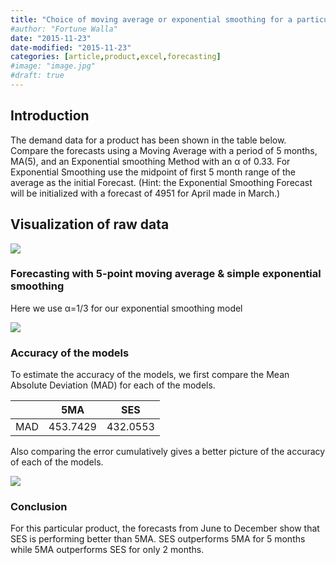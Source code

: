 ---
title: "Choice of moving average or exponential smoothing for a particular product profile"
#author: "Fortune Walla"
date: "2015-11-23"
date-modified: "2015-11-23"
categories: [article,product,excel,forecasting]
#image: "image.jpg"
#draft: true
---

## Introduction 

The demand data for a product has been shown in the table below. Compare the forecasts using a Moving Average with a period of 5 months, MA(5), and an Exponential smoothing Method with an α of 0.33. For Exponential Smoothing use the midpoint of first 5 month range of the average as the initial Forecast. (Hint: the Exponential Smoothing Forecast will be initialized with a forecast of 4951 for April made in March.)

## Visualization of raw data 

![](fig1.jpg)

### Forecasting with 5-point moving average & simple exponential smoothing 

Here we use α=1/3 for our exponential smoothing model

![](fig2.jpg)

### Accuracy of the models 

To estimate the accuracy of the models, we first compare the Mean Absolute Deviation (MAD) for each of the models.

|     | **5MA**  | **SES**  |
|-----|----------|----------|
| MAD | 453.7429 | 432.0553 |

Also comparing the error cumulatively gives a better picture of the accuracy of each of the models.

![](fig3.jpg)

### Conclusion 

For this particular product, the forecasts from June to December show that SES is performing better than 5MA. SES outperforms 5MA for 5 months while 5MA outperforms SES for only 2 months.
